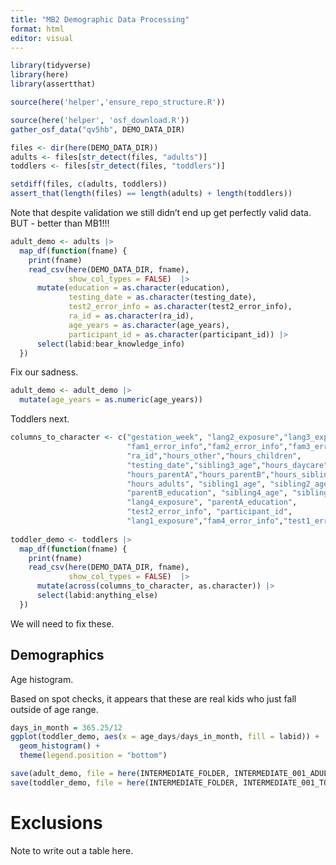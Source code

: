 ```yaml
---
title: "MB2 Demographic Data Processing"
format: html
editor: visual
---
```


```r
library(tidyverse)
library(here)
library(assertthat)

source(here('helper','ensure_repo_structure.R'))
```

```r
source(here('helper', 'osf_download.R'))
gather_osf_data("qv5hb", DEMO_DATA_DIR)
```

```r
  
files <- dir(here(DEMO_DATA_DIR))
adults <- files[str_detect(files, "adults")]
toddlers <- files[str_detect(files, "toddlers")]

setdiff(files, c(adults, toddlers))
assert_that(length(files) == length(adults) + length(toddlers))
```

Note that despite validation we still didn't end up get perfectly valid data. BUT - better than MB1!!!

```r
adult_demo <- adults |>
  map_df(function(fname) {
    print(fname)
    read_csv(here(DEMO_DATA_DIR, fname),
             show_col_types = FALSE)  |>
      mutate(education = as.character(education),
             testing_date = as.character(testing_date),
             test2_error_info = as.character(test2_error_info),
             ra_id = as.character(ra_id), 
             age_years = as.character(age_years),
             participant_id = as.character(participant_id)) |>
      select(labid:bear_knowledge_info)
  }) 
```

Fix our sadness.

```r
adult_demo <- adult_demo |>
  mutate(age_years = as.numeric(age_years))
```

Toddlers next.

```r
columns_to_character <- c("gestation_week", "lang2_exposure","lang3_exposure",
                          "fam1_error_info","fam2_error_info","fam3_error_info",
                          "ra_id","hours_other","hours_children",
                          "testing_date","sibling3_age","hours_daycare",
                          "hours_parentA","hours_parentB","hours_siblings",
                          "hours_adults", "sibling1_age", "sibling2_age", 
                          "parentB_education", "sibling4_age", "sibling5_age", 
                          "lang4_exposure", "parentA_education", 
                          "test2_error_info", "participant_id", 
                          "lang1_exposure","fam4_error_info","test1_error_info")
                          
toddler_demo <- toddlers |>
  map_df(function(fname) {
    print(fname)
    read_csv(here(DEMO_DATA_DIR, fname),
             show_col_types = FALSE)  |>
      mutate(across(columns_to_character, as.character)) |>
      select(labid:anything_else)
  }) 
```

We will need to fix these.

## Demographics

Age histogram.

Based on spot checks, it appears that these are real kids who just fall outside of age range.

```r
days_in_month = 365.25/12
ggplot(toddler_demo, aes(x = age_days/days_in_month, fill = labid)) + 
  geom_histogram() + 
  theme(legend.position = "bottom")
```

```r
save(adult_demo, file = here(INTERMEDIATE_FOLDER, INTERMEDIATE_001_ADULT))
save(toddler_demo, file = here(INTERMEDIATE_FOLDER, INTERMEDIATE_001_TODDLER))
```

# Exclusions

Note to write out a table here.
